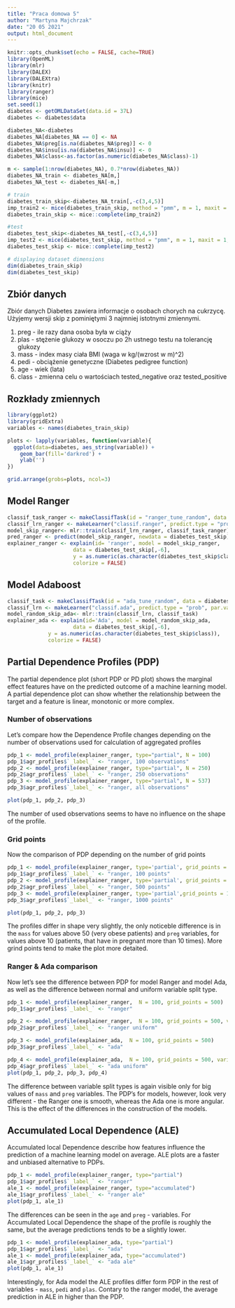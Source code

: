 ```yaml
---
title: "Praca domowa 5"
author: "Martyna Majchrzak"
date: "20 05 2021"
output: html_document
---
```


```r
knitr::opts_chunk$set(echo = FALSE, cache=TRUE)
library(OpenML)
library(mlr)
library(DALEX)
library(DALEXtra)
library(knitr)
library(ranger)
library(mice)
set.seed(1)
diabetes <- getOMLDataSet(data.id = 37L)
diabetes <- diabetes$data
```

```r
diabetes_NA<-diabetes
diabetes_NA[diabetes_NA == 0] <- NA
diabetes_NA$preg[is.na(diabetes_NA$preg)] <- 0
diabetes_NA$insu[is.na(diabetes_NA$insu)] <- 0
diabetes_NA$class<-as.factor(as.numeric(diabetes_NA$class)-1)
```

```r
m <- sample(1:nrow(diabetes_NA), 0.7*nrow(diabetes_NA))
diabetes_NA_train <- diabetes_NA[m,]
diabetes_NA_test <- diabetes_NA[-m,]

```

```r
# train
diabetes_train_skip<-diabetes_NA_train[,-c(3,4,5)]
imp_train2 <- mice(diabetes_train_skip, method = "pmm", m = 1, maxit = 1, nnet.MaxNWts=3000)
diabetes_train_skip <- mice::complete(imp_train2)

#test
diabetes_test_skip<-diabetes_NA_test[,-c(3,4,5)]
imp_test2 <- mice(diabetes_test_skip, method = "pmm", m = 1, maxit = 1, nnet.MaxNWts=3000)
diabetes_test_skip <- mice::complete(imp_test2)

# displaying dataset dimensions
dim(diabetes_train_skip)
dim(diabetes_test_skip)

```

## Zbiór danych

Zbiór danych Diabetes zawiera informacje o osobach chorych na cukrzycę.
Użyjemy wersji skip z pominiętymi 3 najmniej istotnymi zmiennymi.

1. preg - ile razy dana osoba była w ciąży
2. plas - stężenie glukozy w osoczu po 2h ustnego testu na tolerancję glukozy
3. mass - index masy ciała BMI (waga w kg/(wzrost w m)^2)
4. pedi - obciążenie genetyczne (Diabetes pedigree function)
5. age - wiek (lata)
6. class - zmienna celu o wartościach tested_negative oraz tested_positive

## Rozkłady zmiennych

```r
library(ggplot2)
library(gridExtra)
variables <- names(diabetes_train_skip)

plots <- lapply(variables, function(variable){
  ggplot(data=diabetes, aes_string(variable)) +
    geom_bar(fill='darkred') +
    ylab('')
})

grid.arrange(grobs=plots, ncol=3)
```

## Model Ranger

```r
classif_task_ranger <- makeClassifTask(id = "ranger_tune_random", data = diabetes_train_skip, target = "class")
classif_lrn_ranger <- makeLearner("classif.ranger", predict.type = "prob", par.vals = list(num.trees=776, mtry=1, min.node.size=8, splitrule="extratrees"))
model_skip_ranger<- mlr::train(classif_lrn_ranger, classif_task_ranger)
pred_ranger <- predict(model_skip_ranger, newdata = diabetes_test_skip)$data
explainer_ranger <- explain(id= 'ranger', model = model_skip_ranger,
                     data = diabetes_test_skip[,-6],
                     y = as.numeric(as.character(diabetes_test_skip$class)),
                     colorize = FALSE)
```

## Model Adaboost

```r
classif_task <- makeClassifTask(id = "ada_tune_random", data = diabetes_train_skip, target = "class")
classif_lrn <- makeLearner("classif.ada", predict.type = "prob", par.vals = list(loss='logistic', type='discrete', iter=81, max.iter=3, minsplit=45, minbucket=4, maxdepth=1))
model_random_skip_ada<- mlr::train(classif_lrn, classif_task)
explainer_ada <- explain(id='Ada', model = model_random_skip_ada,
                     data = diabetes_test_skip[,-6],
             y = as.numeric(as.character(diabetes_test_skip$class)),
             colorize = FALSE)

```


## Partial Dependence Profiles (PDP)

The partial dependence plot (short PDP or PD plot) shows the marginal effect features have on the predicted outcome of a machine learning model. A partial dependence plot can show whether the relationship between the target and a feature is linear, monotonic or more complex.

### Number of observations 

Let's compare how the Dependence Profile changes depending on the number of observations used for calculation of aggregated profiles

```r
pdp_1 <- model_profile(explainer_ranger, type="partial", N = 100)
pdp_1$agr_profiles$`_label_` <- "ranger, 100 observations"
pdp_2 <- model_profile(explainer_ranger, type="partial", N = 250)
pdp_2$agr_profiles$`_label_` <- "ranger, 250 observations"
pdp_3 <- model_profile(explainer_ranger, type="partial", N = 537)
pdp_3$agr_profiles$`_label_` <- "ranger, all observations"

plot(pdp_1, pdp_2, pdp_3)
```
The number of used observations seems to have no influence on the shape of the profile.

### Grid points

Now the comparison of PDP depending on the number of grid points
 
```r
pdp_1 <- model_profile(explainer_ranger, type='partial', grid_points = 100)
pdp_1$agr_profiles$`_label_` <- "ranger, 100 points"
pdp_2 <- model_profile(explainer_ranger, type='partial', grid_points = 500)
pdp_2$agr_profiles$`_label_` <- "ranger, 500 points"
pdp_3 <- model_profile(explainer_ranger, type='partial',grid_points = 1000)
pdp_3$agr_profiles$`_label_` <- "ranger, 1000 points"

plot(pdp_1, pdp_2, pdp_3)
```
The profiles differ in shape very slightly, the only noticeble difference is in the `mass` for values above 50 (very obese patients) and `preg` variables,  for values above 10 (patients, that have in pregnant more than 10 times). More grind points tend to make the plot more detaited.


### Ranger & Ada comparison

Now let's see the difference between PDP for model Ranger and model Ada, as well as the difference between normal and uniform variable split type.

```r
pdp_1 <- model_profile(explainer_ranger,  N = 100, grid_points = 500)
pdp_1$agr_profiles$`_label_` <- "ranger"

pdp_2 <- model_profile(explainer_ranger,  N = 100, grid_points = 500, variable_splits_type = "uniform")
pdp_2$agr_profiles$`_label_` <- "ranger uniform"

pdp_3 <- model_profile(explainer_ada,  N = 100, grid_points = 500)
pdp_3$agr_profiles$`_label_` <- "ada"

pdp_4 <- model_profile(explainer_ada,  N = 100, grid_points = 500, variable_splits_type = "uniform")
pdp_4$agr_profiles$`_label_` <- "ada uniform"
plot(pdp_1, pdp_2, pdp_3, pdp_4)
```
The difference between variable split types is again visible only for big values of `mass` and `preg` variables. 
The PDP's for models, however, look very different - the Ranger one is smooth, whereas the Ada one is more angular. This is the effect of the differences in the construction of the models.

## Accumulated Local Dependence (ALE)

Accumulated local Dependence describe how features influence the prediction of a machine learning model on average. ALE plots are a faster and unbiased alternative to PDPs.

```r
pdp_1 <- model_profile(explainer_ranger, type="partial")
pdp_1$agr_profiles$`_label_` <- "ranger"
ale_1 <- model_profile(explainer_ranger, type="accumulated")
ale_1$agr_profiles$`_label_` <- "ranger ale"
plot(pdp_1, ale_1)

```

The differences can be seen in the `age` and `preg` - variables. For Accumulated Local Dependence the shape of the profile is roughly the same, but the average predictions tends to be a slightly lower.

```r
pdp_1 <- model_profile(explainer_ada, type="partial")
pdp_1$agr_profiles$`_label_` <- "ada"
ale_1 <- model_profile(explainer_ada, type="accumulated")
ale_1$agr_profiles$`_label_` <- "ada ale"
plot(pdp_1, ale_1)
```

Interestingly, for Ada model the ALE profiles differ form PDP in the rest of variables - `mass`, `pedi` and `plas`. Contary to the ranger model, the average prediction in ALE in higher than the PDP.